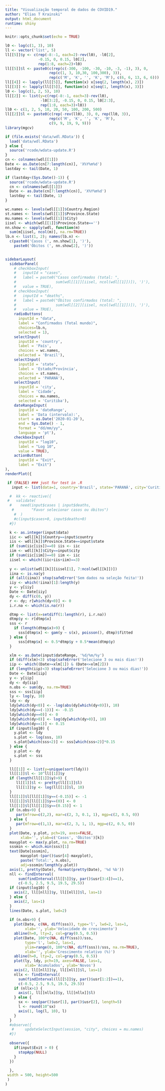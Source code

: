```yaml
---
title: "Visualização temporal de dados de COVID19."
author: "Elias T Krainski"
output: html_document
runtime: shiny
---
```


```r
knitr::opts_chunk$set(echo = TRUE)

l0 <- log(c(1, 3), 10)
ll <- vector('list', 5)
ll[[5]]$y <- c(rep(-8:-1, each=2)-rev(l0), -l0[2], 
               -0.15, 0, 0.15, l0[2],
               rep(1:8, each=2)+l0)
ll[[5]]$l <- paste0(c(rep(c(-300, -100, -30, -10, -3, -1), 3), 0, 
                    rep(c(1, 3, 10,30, 100,300), 3)), 
                    rep(c('M', 'K', '', 'K', 'M'), c(6, 6, 13, 6, 6)))
ll[[4]] <- lapply(ll[[5]], function(x) x[seq(2, length(x), 2)])
ll[[3]] <- lapply(ll[[5]], function(x) x[seq(1, length(x), 3)])
l0 <- log(c(1, 2, 5), 10)
ll[[2]] <- list(y=c(rep(-8:-1, each=3)-rev(l0), 
                -l0[3:2], -0.15, 0, 0.15, l0[2:3],
                rep(1:8, each=3)+l0))
ll0 <- c(1, 2, 5, 10, 20, 50, 100, 200, 500)
ll[[2]]$l <- paste0(c(rep(-rev(ll0), 3), 0, rep(ll0, 3)), 
                    rep(c('M', 'K', '', 'K', 'M'), 
                    c(9, 9, 19, 9, 9)))
library(mgcv)

if (file.exists('data/wdl.RData')) {
  load('data/wdl.RData') 
} else {
  source('rcode/wdata-update.R')
}
cn <- colnames(wdl[[1]])
Date <- as.Date(cn[7:length(cn)], 'X%Y%m%d')
lastday <- tail(Date, 1)

if (lastday<(Sys.Date()-1)) {
  source('rcode/wdata-update.R')
  cn <- colnames(wdl[[1]])
  Date <- as.Date(cn[7:length(cn)], 'X%Y%m%d')
  lastday <- tail(Date, 1)
}

wc.names <- levels(wdl[[1]]$Country.Region)
st.names <- levels(wdl[[1]]$Province.State)
mu.names <- levels(wdl[[1]]$City)
iisel <- which(wdl[[1]]$Province.State=='') 
nn.show <- sapply(wdl, function(m) 
  sum(m[iisel, ncol(m)], na.rm=TRUE))
lb.n <- list(1, 2); names(lb.n) <- 
  c(paste0('Casos (', nn.show[1], ')'), 
    paste0('Óbitos (', nn.show[2], ')')) 
    
```

```r
sidebarLayout(
  sidebarPanel(
    # checkboxInput(
    #   inputId = "cases", 
    #   label = paste0("Casos confirmados (total: ", 
    #                  sum(wdl[[1]][iisel, ncol(wdl[[1]])]), ')'),
    #   value = TRUE),
    # checkboxInput(
    #   inputId = "deaths", 
    #   label = paste0("Óbitos confirmados (total: ", 
    #                  sum(wdl[[2]][iisel, ncol(wdl[[1]])]), ')'),
    #   value = TRUE),
    radioButtons(
      inputId = "data", 
      label = "Confirmados (Total mundo)", 
      choices=lb.n, 
      selected = 1),
    selectInput(
      inputId = 'country', 
      label = 'País', 
      choices = wc.names, 
      selected = 'Brazil'),
    selectInput(
      inputId = 'state', 
      label = 'Estado/Província', 
      choices = st.names, 
      selected = 'PARANÁ'),
    selectInput(
      inputId = 'city', 
      label = 'Cidade', 
      choices = mu.names, 
      selected = 'Curitiba'),
    dateRangeInput(
      inputId = 'dateRange',
      label = 'Data (intervalo):',
      start = as.Date('2020-01-20'), 
      end = Sys.Date() - 1, 
      format = "dd/mm/yy", 
      language = 'pt'),
    checkboxInput(
      inputId = "log10", 
      label = "Log 10", 
      value = TRUE),
    actionButton(
      inputId = "Exit", 
      label = "Exit")
),  
renderPlot({

 if (FALSE) ### just for test in .R 
   input <- list(data=1, country='Brazil', state='PARANÁ', city='Curitiba', log10=TRUE, dateRange=c('01/01/20', '01/09/20')) 

  #  kk <- reactive({
 #   validate(
  #    need(input$cases | input$deaths, 
   #        "Favor selecionar casos ou óbitos")
    #  )
    #c(input$cases+0, input$deaths+0)
  #})

  k <- as.integer(input$data)
  iic <- wdl[[k]]$Country==input$country
  iis <- wdl[[k]]$Province.State==input$state
  if (sum(iic[iis])==0) iis <- iic
  iim <- wdl[[k]]$City==input$city
  if (sum(iic[iim])==0) iim <- iic
  iisel <- which((iic+iis+iim)==3)
  
  y <- unlist(wdl[[k]][iisel[1], 7:ncol(wdl[[k]])])
  iina <- is.na(y)
  if (all(iina)) stop(safeError('Sem dados na seleção feita!'))
  iiy <- which(!iina)[1]:length(y)
  y <- y[iiy]
  Date <- Date[iiy]
  dy <- diff(c(0, y))
  r <- dy; r[which(dy<0)] <- 0
  i.r.na <- which(is.na(r))

  dtmp <- list(x=setdiff(1:length(r), i.r.na))
  dtmp$y <- r[dtmp$x]
  sss <- r
    if (length(dtmp$x)>9) {
      sss[dtmp$x] <- gam(y ~ s(x), poisson(), dtmp)$fitted
  } else {
      sss[dtmp$x] <- 0.5*dtmp$y + 0.5*mean(dtmp$y)
  }

  xlm <- as.Date(input$dateRange, '%d/%m/%y')
  if (diff(xlm)<3) stop(safeError('Selecione 3 ou mais dias!'))
  iip <- which((Date>=xlm[1]) & (Date<=xlm[2]))
  if (length(iip)<3) stop(safeError('Selecione 3 ou mais dias!'))
  Date <- Date[iip]
  y <- y[iip]
  dy <- dy[iip]
  n.obs <- sum(dy, na.rm=TRUE) 
  sss <- sss[iip]
  ly <- log(y, 10)
  ldy <- dy  
  ldy[which(dy<0)] <- -log(abs(dy[which(dy<0)]), 10)
  ldy[which(dy==(-1))] <- -0.15
  ldy[which(dy==0)] <- 0
  ldy[which(dy>0)] <- log(dy[which(dy>0)], 10)
  ldy[which(dy==1)] <- 0.15
  if (input$log10) {
    y.plot <- ldy
    s.plot <- log(sss, 10)
    s.plot[which(sss<2)] <- sss[which(sss<2)]*0.15
  } else {
    y.plot <- dy
    s.plot <- sss
  }

  ll[[1]] <- list(y=unique(sort(ldy))) 
  ll[[1]]$l <- 10^ll[[1]]$y
  if (length(ll[[1]]$y)>9) {
     ll[[1]]$l <- pretty(ll[[1]]$l)
     ll[[1]]$y <- log(ll[[1]]$l, 10)
  }
  ll[[1]]$l[ll[[1]]$y==(-0.15)] <- -1
  ll[[1]]$l[ll[[1]]$y==(0)] <- 0
  ll[[1]]$l[ll[[1]]$y==(0.15)] <- 1
  if (n.obs>9) {
     par(mfrow=c(2,2), mar=c(2, 3, 0.1, 1), mgp=c(2, 0.5, 0))
  } else {
     par(mfrow=c(1,1), mar=c(2, 3, 1, 1), mgp=c(2, 0.5, 0))
  }
  plot(Date, y.plot, pch=19, axes=FALSE, 
       xlab='', ylab=c('Casos', 'Óbitos')[k])
  maxyplot <- max(y.plot, na.rm=TRUE)
  sssmin <- which.min(sss)[1]
  text(Date[sssmin], 
       maxyplot-(par()$usr[4]-maxyplot),  
       paste('Total:', n.obs), 
       adj=sssmin/length(y.plot))
  axis(1, pretty(Date), format(pretty(Date), '%d %b'))
  nll <- findInterval(
      sum(findInterval(ll[[5]]$y, par()$usr[3:4])==1), 
      c(-0.5, 2.5, 9.5, 19.5, 29.5))
  if (input$log10) {
    axis(2, ll[[nll]]$y, ll[[nll]]$l, las=1)
  } else {
    axis(2, las=1)
  }
  lines(Date, s.plot, lwd=2)
  
  if (n.obs>9) { 
    plot(Date, c(NA, diff(sss)), type='l', lwd=2, las=1, 
         xlab='', ylab='Velocidade de crescimento')  
    abline(h=0, lty=2, col=gray(0.5, 0.5))
    plot(Date, 100*c(NA, diff(sss))/sss, 
         type='l', lwd=2, las=1, 
         ylim=range(0, 100*c(NA, diff(sss))/sss, na.rm=TRUE),
         xlab='', ylab='Crescimento relativo (%)')  
    abline(h=0, lty=2, col=gray(0.5, 0.5))
    plot(ly, ldy, pch=19, axes=FALSE, las=1,
         xlab='Acumulados', ylab='Novos')
    axis(2, ll[[nll]]$y, ll[[nll]]$l, las=1)
    nllx <- findInterval(
      sum(findInterval(ll[[5]]$y, par()$usr[1:2])==1),
      c(-0.5, 2.5, 9.5, 19.5, 29.5))
    if (nllx>1) {
      axis(1, ll[[nllx]]$y, ll[[nllx]]$l)
    } else {
      sx <- seq(par()$usr[1], par()$usr[2], length=5)
      l <- round(10^sx)
      axis(1, log(l, 10), l)
    }
  }
  #observe({
   #     updateSelectInput(session, "city", choices = mu.names) 
  #})  
  
  observe({
    if(input$Exit > 0) {
      stopApp(NULL)
    }
  })
 
  }, 
 width = 500, height=500
 )
)
```
